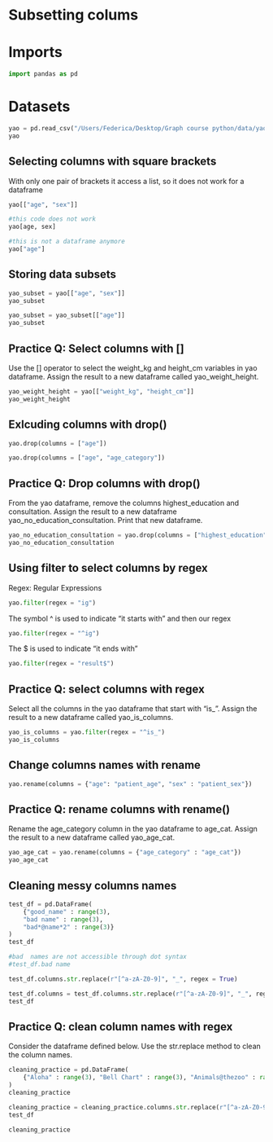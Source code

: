 # Subsetting colums

# Imports
```python
import pandas as pd
```

# Datasets
```python
yao = pd.read_csv("/Users/Federica/Desktop/Graph course python/data/yaounde_data.csv")
yao
```

## Selecting columns with square brackets
With only one pair of brackets it access a list, so it does not work for a dataframe
```python
yao[["age", "sex"]]
```

```python
#this code does not work
yao[age, sex]
```
```python
#this is not a dataframe anymore
yao["age"] 
```

## Storing data subsets

```python
yao_subset = yao[["age", "sex"]]
yao_subset
```
```python
yao_subset = yao_subset[["age"]]
yao_subset
```

## Practice Q: Select columns with []

Use the [] operator to select the weight_kg and height_cm variables in yao dataframe. Assign the result to a new dataframe called yao_weight_height.

```python
yao_weight_height = yao[["weight_kg", "height_cm"]]
yao_weight_height
```

## Exlcuding columns with drop()

```python
yao.drop(columns = ["age"])
```

```python
yao.drop(columns = ["age", "age_category"])
```

## Practice Q: Drop columns with drop()
From the yao dataframe, remove the columns highest_education and consultation. Assign the result to a new dataframe yao_no_education_consultation. Print that new dataframe.
```python
yao_no_education_consultation = yao.drop(columns = ["highest_education", "consultation"])
yao_no_education_consultation
```

## Using filter to select columns by regex

Regex: Regular Expressions

```python
yao.filter(regex = "ig")
```

The symbol ^ is used to indicate "it starts with" and then our regex
```python
yao.filter(regex = "^ig")
```

The $ is used to indicate "it ends with"
```python
yao.filter(regex = "result$")
```

## Practice Q: select columns with regex

Select all the columns in the yao dataframe that start with "is_". Assign the result to a new dataframe called yao_is_columns.

```python
yao_is_columns = yao.filter(regex = "^is_")
yao_is_columns
```

## Change columns names with rename

```python
yao.rename(columns = {"age": "patient_age", "sex" : "patient_sex"})
```

## Practice Q: rename columns with rename()

Rename the age_category column in the yao dataframe to age_cat. Assign the result to a new dataframe called yao_age_cat.

```python
yao_age_cat = yao.rename(columns = {"age_category" : "age_cat"})
yao_age_cat
```

## Cleaning messy columns names

```python
test_df = pd.DataFrame(
    {"good_name" : range(3),
    "bad name" : range(3),
    "bad*@name*2" : range(3)}
)
test_df
```

```python
#bad  names are not accessible through dot syntax
#test_df.bad name
```

```python
test_df.columns.str.replace(r"[^a-zA-Z0-9]", "_", regex = True)
```

```python
test_df.columns = test_df.columns.str.replace(r"[^a-zA-Z0-9]", "_", regex = True)
test_df
```

## Practice Q: clean column names with regex

Consider the dataframe defined below. Use the str.replace method to clean the column names.

```python
cleaning_practice = pd.DataFrame(
    {"Aloha" : range(3), "Bell Chart" : range(3), "Animals@thezoo" : range(3)}
)
cleaning_practice

cleaning_practice = cleaning_practice.columns.str.replace(r"[^a-zA-Z0-9]", "_", regex = True)
test_df

cleaning_practice
```